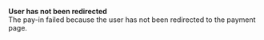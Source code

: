   
<Card title="001030" href="/development-ressources/errors/codes/001030">  

 **User has not been redirected**  
 The pay-in failed because the user has not been redirected to the payment page.  

</Card>